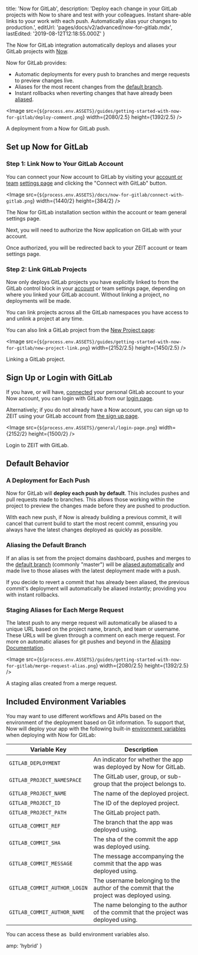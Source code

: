 
  title: 'Now for GitLab',
  description:
    'Deploy each change in your GitLab projects with Now to share and test with your colleagues. Instant share-able links to your work with each push. Automatically alias your changes to production.',
  editUrl: 'pages/docs/v2/advanced/now-for-gitlab.mdx',
  lastEdited: '2019-08-12T12:18:55.000Z'
}

The Now for GitLab integration automatically deploys and aliases your GitLab projects with [Now](/now).

Now for GitLab provides:

- Automatic deployments for every push to branches and merge requests to preview changes live.
- Aliases for the most recent changes from the [default branch](https://docs.gitlab.com/ee/user/project/repository/branches/#default-branch).
- Instant rollbacks when reverting changes that have already been [aliased](/docs/v2/custom-domains#deploying-with-your-domain).

<Image
  src={`${process.env.ASSETS}/guides/getting-started-with-now-for-gitlab/deploy-comment.png`}
  width={2080/2.5}
  height={1392/2.5}
/>
<Caption style={{marginTop: '-40px'}}>A deployment from a Now for GitLab push.</Caption>

## Set up Now for GitLab

### Step 1: Link Now to Your GitLab Account

You can connect your Now account to GitLab by visiting your [account or team](/docs/v2/advanced/platform/users-and-teams) [settings page](/account) and clicking the "Connect with GitLab" button.

<Image
src={`${process.env.ASSETS}/docs/now-for-gitlab/connect-with-gitlab.png`}
width={1440/2}
height={384/2}
/>
<Caption>The Now for GitLab installation section within the account or team general settings page.</Caption>

Next, you will need to authorize the Now application on GitLab with your account.

Once authorized, you will be redirected back to your ZEIT account or team settings page.

### Step 2: Link GitLab Projects

Now only deploys GitLab projects you have explicitly linked to from the GitLab control block in your [account](/account) or team settings page, depending on where you linked your GitLab account. Without linking a project, no deployments will be made.

You can link projects across all the GitLab namespaces you have access to and unlink a project at any time.

You can also link a GitLab project from the [New Project page](/new):

<Image
  src={`${process.env.ASSETS}/guides/getting-started-with-now-for-gitlab/new-project-link.png`}
  width={2152/2.5}
  height={1450/2.5}
/>
<Caption style={{marginTop: '-64px'}}>Linking a GitLab project.</Caption>

## Sign Up or Login with GitLab

If you have, or will have, [connected](#step-1:-link-now-to-your-gitlab-account) your personal GitLab account to your Now account, you can login with GitLab from our [login page](/login).

Alternatively; if you do not already have a Now account, you can sign up to ZEIT using your GitLab account from [the sign up page](/signup).

<Image
  src={`${process.env.ASSETS}/general/login-page.png`}
  width={2152/2}
  height={1500/2}
/>
<Caption>Login to ZEIT with GitLab.</Caption>

## Default Behavior

### A Deployment for Each Push

Now for GitLab will **deploy each push by default**. This includes pushes and pull requests made to branches. This allows those working within the project to preview the changes made before they are pushed to production.

With each new push, if Now is already building a previous commit, it will cancel that current build to start the most recent commit, ensuring you always have the latest changes deployed as quickly as possible.

### Aliasing the Default Branch

If an alias is set from the project domains dashboard, pushes and merges to the [default branch](https://docs.gitlab.com/ee/user/project/repository/branches/#default-branch) (commonly "master") will be [aliased automatically](/docs/v2/custom-domains#deploying-with-your-domain) and made live to those aliases with the latest deployment made with a push.

If you decide to revert a commit that has already been aliased, the previous commit's deployment will automatically be aliased instantly; providing you with instant rollbacks.

### Staging Aliases for Each Merge Request

The latest push to any merge request will automatically be aliased to a unique URL based on the project name, branch, and team or username. These URLs will be given through a comment on each merge request. For more on automatic aliases for git pushes and beyond in the [Aliasing Documentation](/docs/v2/custom-domains#deploying-with-your-domain).

<Image
  src={`${process.env.ASSETS}/guides/getting-started-with-now-for-gitlab/merge-request-alias.png`}
  width={2080/2.5}
  height={1392/2.5}
/>
<Caption style={{marginTop: '-40px'}}>A staging alias created from a merge request.</Caption>

## Included Environment Variables

You may want to use different workflows and APIs based on the environment of the deployment based on Git information. To support that, Now will deploy your app with the following built-in [environment variables](/docs/v2/serverless-functions/env-and-secrets) when deploying with Now for GitLab:

| Variable Key                 | Description                                                                             |
| ---------------------------- | --------------------------------------------------------------------------------------- |
| `GITLAB_DEPLOYMENT`          | An indicator for whether the app was deployed by Now for GitLab.                        |
| `GITLAB_PROJECT_NAMESPACE`   | The GitLab user, group, or sub-group that the project belongs to.                       |
| `GITLAB_PROJECT_NAME`        | The name of the deployed project.                                                       |
| `GITLAB_PROJECT_ID`          | The ID of the deployed project.                                                         |
| `GITLAB_PROJECT_PATH`        | The GitLab project path.                                                                |
| `GITLAB_COMMIT_REF`          | The branch that the app was deployed using.                                             |
| `GITLAB_COMMIT_SHA`          | The sha of the commit the app was deployed using.                                       |
| `GITLAB_COMMIT_MESSAGE`      | The message accompanying the commit that the app was deployed using.                    |
| `GITLAB_COMMIT_AUTHOR_LOGIN` | The username belonging to the author of the commit that the project was deployed using. |
| `GITLAB_COMMIT_AUTHOR_NAME`  | The name belonging to the author of the commit that the project was deployed using.     |

<Note>
  You can access these as 
  <GenericLink href="https://zeit.co/docs/v2/build-step#using-environment-variables-and-secrets">
    build environment variables
  </GenericLink> also.
</Note>


  amp: 'hybrid'
}

